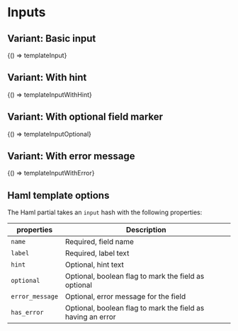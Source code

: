 
<Meta title="Forms/Input" />

# Inputs

## Variant: Basic input


<Preview>
  <Story
    name="Basic"
    parameters={{ docs: { source: { code: templateInputCode } } }}
  >
    {() => templateInput}
  </Story>
</Preview>

## Variant: With hint


<Preview>
  <Story
    name="With hint"
    parameters={{ docs: { source: { code: templateInputWithHintCode } } }}
  >
    {() => templateInputWithHint}
  </Story>
</Preview>

## Variant: With optional field marker


<Preview>
  <Story
    name="Optional field"
    parameters={{ docs: { source: { code: templateInputOptionalCode } } }}
  >
    {() => templateInputOptional}
  </Story>
</Preview>


## Variant: With error message

<Preview>
  <Story
    name="With error"
    parameters={{ docs: { source: { code: templateInputWithErrorCode } } }}
  >
    {() => templateInputWithError}
  </Story>
</Preview>

## Haml template options

The Haml partial takes an `input` hash with the following properties:

| properties      | Description                                                 |
| --------------- | ----------------------------------------------------------- |
| `name`          | Required, field name                                        |
| `label`         | Required, label text                                        |
| `hint`          | Optional, hint text                                         |
| `optional`      | Optional, boolean flag to mark the field as optional        |
| `error_message` | Optional, error message for the field                       |
| `has_error`     | Optional, boolean flag to mark the field as having an error |
